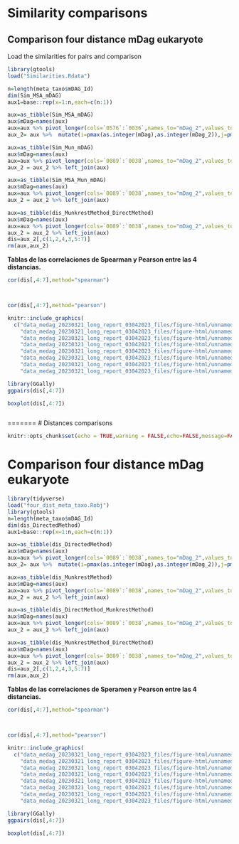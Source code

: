 # Similarity comparisons

## Comparison four distance mDag eukaryote

Load the similarities for pairs and comparison

```r
library(gtools)
load("Similarities.Rdata")

n=length(meta_taxo$mDAG_Id)
dim(Sim_MSA_mDAG)
aux1=base::rep(x=1:n,each=c(n:1))

aux=as_tibble(Sim_MSA_mDAG)
aux$mDag=names(aux)
aux=aux %>% pivot_longer(cols=`0576`:`0036`,names_to="mDag_2",values_to="dis_MSA")
aux_2= aux %>%  mutate(i=pmax(as.integer(mDag),as.integer(mDag_2)),j=pmin(as.integer(mDag),as.integer(mDag_2))) %>% unite("ij",i:j) %>% filter(duplicated(ij))

aux=as_tibble(Sim_Mun_mDAG)
aux$mDag=names(aux)
aux=aux %>% pivot_longer(cols=`0089`:`0038`,names_to="mDag_2",values_to="Sim_Mun")
aux_2 = aux_2 %>% left_join(aux)

aux=as_tibble(Sim_MSA_Mun_mDAG)
aux$mDag=names(aux)
aux=aux %>% pivot_longer(cols=`0089`:`0038`,names_to="mDag_2",values_to="dis_Direct_Munkrest")
aux_2 = aux_2 %>% left_join(aux)

aux=as_tibble(dis_MunkrestMethod_DirectMethod)
aux$mDag=names(aux)
aux=aux %>% pivot_longer(cols=`0089`:`0038`,names_to="mDag_2",values_to="dis_Munkrest_Direct")
aux_2 = aux_2 %>% left_join(aux)
dis=aux_2[,c(1,2,4,3,5:7)]
rm(aux,aux_2)
```

**Tablas de las correlaciones de Spearman y Pearson entre las 4 distancias.**

```r
cor(dis[,4:7],method="spearman")



cor(dis[,4:7],method="pearson")
```

```r
knitr::include_graphics(
  c("data_medag_20230321_long_report_03042023_files/figure-html/unnamed-chunk-3-1.png",
    "data_medag_20230321_long_report_03042023_files/figure-html/unnamed-chunk-4-1.png",
    "data_medag_20230321_long_report_03042023_files/figure-html/unnamed-chunk-13-1.png",
    "data_medag_20230321_long_report_03042023_files/figure-html/unnamed-chunk-14-1.png",
    "data_medag_20230321_long_report_03042023_files/figure-html/unnamed-chunk-23-1.png",
    "data_medag_20230321_long_report_03042023_files/figure-html/unnamed-chunk-24-1.png",
    "data_medag_20230321_long_report_03042023_files/figure-html/unnamed-chunk-33-1.png",
    "data_medag_20230321_long_report_03042023_files/figure-html/unnamed-chunk-34-1.png"))
```

```r
library(GGally)
ggpairs(dis[,4:7])
```

```r
boxplot(dis[,4:7])



```

======= \# Distances comparisons

```r
knitr::opts_chunk$set(echo = TRUE,warning = FALSE,echo=FALSE,message=FALSE)
```

# Comparison four distance mDag eukaryote

```r
library(tidyverse)
load("four_dist_meta_taxo.Robj")
library(gtools)
n=length(meta_taxo$mDAG_Id)
dim(dis_DirectedMethod)
aux1=base::rep(x=1:n,each=c(n:1))

aux=as_tibble(dis_DirectedMethod)
aux$mDag=names(aux)
aux=aux %>% pivot_longer(cols=`0089`:`0038`,names_to="mDag_2",values_to="dis_Direct")
aux_2= aux %>%  mutate(i=pmax(as.integer(mDag),as.integer(mDag_2)),j=pmin(as.integer(mDag),as.integer(mDag_2))) %>% unite("ij",i:j) %>% filter(duplicated(ij))

aux=as_tibble(dis_MunkrestMethod)
aux$mDag=names(aux)
aux=aux %>% pivot_longer(cols=`0089`:`0038`,names_to="mDag_2",values_to="dis_Munkrest")
aux_2 = aux_2 %>% left_join(aux)

aux=as_tibble(dis_DirectMethod_MunkrestMethod)
aux$mDag=names(aux)
aux=aux %>% pivot_longer(cols=`0089`:`0038`,names_to="mDag_2",values_to="dis_Direct_Munkrest")
aux_2 = aux_2 %>% left_join(aux)

aux=as_tibble(dis_MunkrestMethod_DirectMethod)
aux$mDag=names(aux)
aux=aux %>% pivot_longer(cols=`0089`:`0038`,names_to="mDag_2",values_to="dis_Munkrest_Direct")
aux_2 = aux_2 %>% left_join(aux)
dis=aux_2[,c(1,2,4,3,5:7)]
rm(aux,aux_2)
```

**Tablas de las correlaciones de Speramen y Pearson entre las 4 distancias.**

```r
cor(dis[,4:7],method="spearman")



cor(dis[,4:7],method="pearson")
```

```r
knitr::include_graphics(
  c("data_medag_20230321_long_report_03042023_files/figure-html/unnamed-chunk-3-1.png",
    "data_medag_20230321_long_report_03042023_files/figure-html/unnamed-chunk-4-1.png",
    "data_medag_20230321_long_report_03042023_files/figure-html/unnamed-chunk-13-1.png",
    "data_medag_20230321_long_report_03042023_files/figure-html/unnamed-chunk-14-1.png",
    "data_medag_20230321_long_report_03042023_files/figure-html/unnamed-chunk-23-1.png",
    "data_medag_20230321_long_report_03042023_files/figure-html/unnamed-chunk-24-1.png",
    "data_medag_20230321_long_report_03042023_files/figure-html/unnamed-chunk-33-1.png",
    "data_medag_20230321_long_report_03042023_files/figure-html/unnamed-chunk-34-1.png"))
```

```r
library(GGally)
ggpairs(dis[,4:7])
```

```r
boxplot(dis[,4:7])



```
